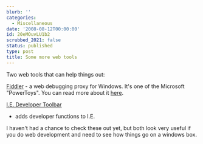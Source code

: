 ```yaml
---
blurb: ''
categories:
  - Miscellaneous
date: '2008-08-12T00:00:00'
id: 20eMOuvLU1b2
scrubbed_2021: false
status: published
type: post
title: Some more web tools
---
```


Two web tools that can help things out:

[Fiddler](http://www.fiddlertool.com/) - a web debugging proxy for
Windows. It's one of the Microsoft "PowerToys". You can read more
about it
[here](http://msdn.microsoft.com/en-us/library/bb250446(VS.85).aspx).

[I.E. Developer Toolbar](http://www.microsoft.com/downloads/details.aspx?familyid=e59c3964-672d-4511-bb3e-2d5e1db91038&displaylang=en)
- adds developer functions to I.E.

I haven't had a chance to check these out yet, but both look very
useful if you do web development and need to see how things go on a
windows box.
